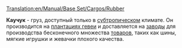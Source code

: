 [[Translation:en/Manual/Base Set/Cargos/Rubber]]

{{ru/Груз|груз=Каучук
|изображение=en/Rubberplantation.png|производит=[[ru/Manual/Base Set/Industries/Плантация гевеи|Плантация гевеи]]
|принимает=[[ru/Manual/Base Set/Industries/Завод|Завод]]
}}

'''Каучук''' - груз, доступный только в [[ru/Manual/Климат#Субтропический|субтропическом]] климате. Он производится на [[ru/Manual/Base Set/Industries/Плантация гевеи|плантациях гевеи]] и доставляется на [[ru/Manual/Base Set/Industries/Завод|заводы]] для производства бесконечного множества [[ru/Manual/Base Set/Cargos/Товары|товаров]], таких как шины, мягкие игрушки и жевачки плохого качества.